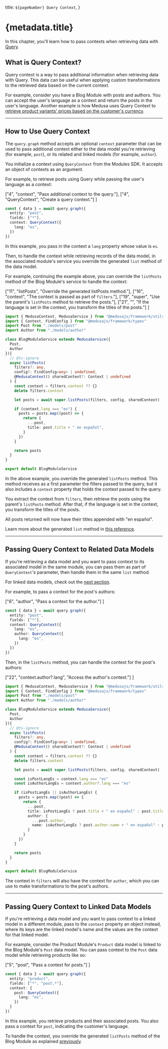   title: `${pageNumber} Query Context`,
}

# {metadata.title}

In this chapter, you'll learn how to pass contexts when retrieving data with [Query](../query/page.mdx).

## What is Query Context?

Query context is a way to pass additional information when retrieving data with Query. This data can be useful when applying custom transformations to the retrieved data based on the current context.

For example, consider you have a Blog Module with posts and authors. You can accept the user's language as a context and return the posts in the user's language. Another example is how Medusa uses Query Context to [retrieve product variants' prices based on the customer's currency](!resources!/commerce-modules/product/guides/price).

---

## How to Use Query Context

The `query.graph` method accepts an optional `context` parameter that can be used to pass additional context either to the data model you're retrieving (for example, `post`), or its related and linked models (for example, `author`).

You initialize a context using `QueryContext` from the Modules SDK. It accepts an object of contexts as an argument.

For example, to retrieve posts using Query while passing the user's language as a context:

  ["4", "context", "Pass additional context to the query."],
  ["4", "QueryContext", "Create a query context."]
]

```ts
const { data } = await query.graph({
  entity: "post",
  fields: ["*"],
  context: QueryContext({
    lang: "es",
  })
})
```

In this example, you pass in the context a `lang` property whose value is `es`.

Then, to handle the context while retrieving records of the data model, in the associated module's service you override the generated `list` method of the data model.

For example, continuing the example above, you can override the `listPosts` method of the Blog Module's service to handle the context:

  ["11", "listPosts", "Override the generated listPosts method."],
  ["16", "context", "The context is passed as part of `filters`."],
  ["19", "super", "Use the parent's `listPosts` method to retrieve the posts."],
  ["21", "", "If the language is set in the context, you transform the titles of the posts."]
]

```ts highlights={highlights2}
import { MedusaContext, MedusaService } from "@medusajs/framework/utils"
import { Context, FindConfig } from "@medusajs/framework/types"
import Post from "./models/post"
import Author from "./models/author"

class BlogModuleService extends MedusaService({
  Post,
  Author
}){
  // @ts-ignore
  async listPosts(
    filters?: any, 
    config?: FindConfig<any> | undefined, 
    @MedusaContext() sharedContext?: Context | undefined
  ) {
    const context = filters.context ?? {}
    delete filters.context

    let posts = await super.listPosts(filters, config, sharedContext)

    if (context.lang === "es") {
      posts = posts.map((post) => {
        return {
          ...post,
          title: post.title + " en español",
        }
      })
    }

    return posts
  }
}

export default BlogModuleService
```

In the above example, you override the generated `listPosts` method. This method receives as a first parameter the filters passed to the query, but it also includes a `context` property that holds the context passed to the query.

You extract the context from `filters`, then retrieve the posts using the parent's `listPosts` method. After that, if the language is set in the context, you transform the titles of the posts.

All posts returned will now have their titles appended with "en español".

<Note title="Tip">

Learn more about the generated `list` method in [this reference](!resources!/service-factory-reference/methods/list).

</Note>

---

## Passing Query Context to Related Data Models

If you're retrieving a data model and you want to pass context to its associated model in the same module, you can pass them as part of `QueryContext`'s parameter, then handle them in the same `list` method.

<Note>

For linked data models, check out the [next section](#passing-query-context-to-linked-data-models).

</Note>

For example, to pass a context for the post's authors:

  ["6", "author", "Pass a context for the author."]
]

```ts highlights={highlights3}
const { data } = await query.graph({
  entity: "post",
  fields: ["*"],
  context: QueryContext({
    lang: "es",
    author: QueryContext({
      lang: "es",
    })
  })
})
```

Then, in the `listPosts` method, you can handle the context for the post's authors:

  ["22", "context.author?.lang", "Access the author's context."]
]

```ts highlights={highlights4}
import { MedusaContext, MedusaService } from "@medusajs/framework/utils"
import { Context, FindConfig } from "@medusajs/framework/types"
import Post from "./models/post"
import Author from "./models/author"

class BlogModuleService extends MedusaService({
  Post,
  Author
}){
  // @ts-ignore
  async listPosts(
    filters?: any, 
    config?: FindConfig<any> | undefined, 
    @MedusaContext() sharedContext?: Context | undefined
  ) {
    const context = filters.context ?? {}
    delete filters.context

    let posts = await super.listPosts(filters, config, sharedContext)

    const isPostLangEs = context.lang === "es"
    const isAuthorLangEs = context.author?.lang === "es"

    if (isPostLangEs || isAuthorLangEs) {
      posts = posts.map((post) => {
        return {
          ...post,
          title: isPostLangEs ? post.title + " en español" : post.title,
          author: {
            ...post.author,
            name: isAuthorLangEs ? post.author.name + " en español" : post.author.name,
          }
        }
      })
    }

    return posts
  }
}

export default BlogModuleService
```

The context in `filters` will also have the context for `author`, which you can use to make transformations to the post's authors.

---

## Passing Query Context to Linked Data Models

If you're retrieving a data model and you want to pass context to a linked model in a different module, pass to the `context` property an object instead, where its keys are the linked model's name and the values are the context for that linked model.

For example, consider the Product Module's `Product` data model is linked to the Blog Module's `Post` data model. You can pass context to the `Post` data model while retrieving products like so:

  ["5", "post", "Pass a context for posts."]
]

```ts highlights={highlights5}
const { data } = await query.graph({
  entity: "product",
  fields: ["*", "post.*"],
  context: {
    post: QueryContext({
      lang: "es",
    })
  }
})
```

In this example, you retrieve products and their associated posts. You also pass a context for `post`, indicating the customer's language.

To handle the context, you override the generated `listPosts` method of the Blog Module as explained [previously](#how-to-use-query-context).
